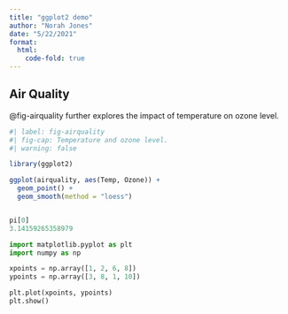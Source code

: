 ```yaml
---
title: "ggplot2 demo"
author: "Norah Jones"
date: "5/22/2021"
format:
  html:
    code-fold: true
---
```


## Air Quality

@fig-airquality further explores the impact of temperature on ozone level.

```r
#| label: fig-airquality
#| fig-cap: Temperature and ozone level.
#| warning: false

library(ggplot2)

ggplot(airquality, aes(Temp, Ozone)) +
  geom_point() +
  geom_smooth(method = "loess")
```

```r


```





```python

pi[0]
3.14159265358979

import matplotlib.pyplot as plt
import numpy as np

xpoints = np.array([1, 2, 6, 8])
ypoints = np.array([3, 8, 1, 10])

plt.plot(xpoints, ypoints)
plt.show()
```
